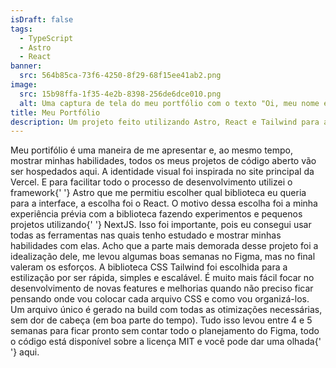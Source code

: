 ```yaml
---
isDraft: false
tags:
  - TypeScript
  - Astro
  - React
banner:
  src: 564b85ca-73f6-4250-8f29-68f15ee41ab2.png
image:
  src: 15b98ffa-1f35-4e2b-8398-256de6dce010.png
  alt: Uma captura de tela do meu portfólio com o texto "Oi, meu nome é Francisco Cândido, um desenvolvedor frontend do Brasil".
title: Meu Portfólio
description: Um projeto feito utilizando Astro, React e Tailwind para armazenar meus projetos e mostrar um pouco mais das minhas habilidades.
---
```



<Paragraph>
  Meu portifólio é uma maneira de me apresentar e, ao mesmo tempo, mostrar
  minhas habilidades, todos os meus projetos de código aberto vão ser hospedados
  aqui. A identidade visual foi inspirada no site principal da Vercel. E para
  facilitar todo o processo de desenvolvimento utilizei o framework{' '}
  <Link href="https://astro.build/">Astro</Link> que me permitiu escolher qual
  biblioteca eu queria para a interface, a escolha foi o React.
</Paragraph>

<Paragraph>
  O motivo dessa escolha foi a minha experiência prévia com a biblioteca fazendo
  experimentos e pequenos projetos utilizando{' '}
  <Link href="https://nextjs.org/">NextJS</Link>. Isso foi importante, pois eu
  consegui usar todas as ferramentas nas quais tenho estudado e mostrar minhas
  habilidades com elas. Acho que a parte mais demorada desse projeto foi a
  idealização dele, me levou algumas boas semanas no Figma, mas no final valeram
  os esforços.
</Paragraph>

<Paragraph>
  A biblioteca CSS Tailwind foi escolhida para a estilização por ser rápida,
  simples e escalável. É muito mais fácil focar no desenvolvimento de novas
  features e melhorias quando não preciso ficar pensando onde vou colocar cada
  arquivo CSS e como vou organizá-los. Um arquivo único é gerado na build com
  todas as otimizações necessárias, sem dor de cabeça (em boa parte do tempo).
</Paragraph>

<Paragraph>
  Tudo isso levou entre 4 e 5 semanas para ficar pronto sem contar todo o
  planejamento do Figma, todo o código está disponível sobre a licença MIT e
  você pode dar uma olhada{' '}
  <Link href="https://github.com/franciscocandido/flyrio.dev">aqui</Link>.
</Paragraph>
